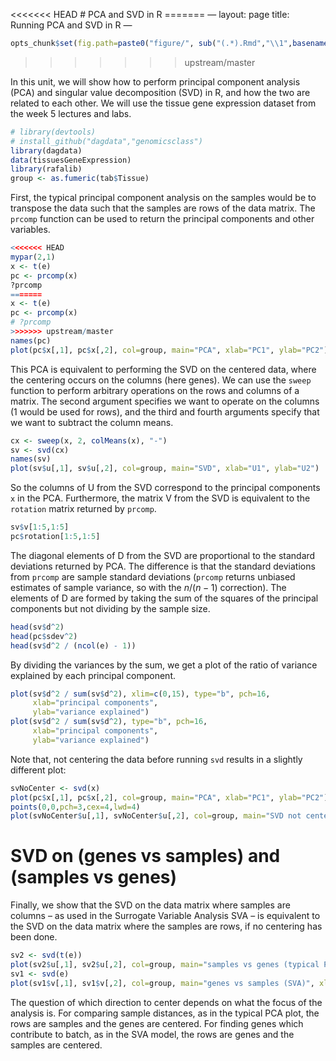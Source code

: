 <<<<<<< HEAD
# PCA and SVD in R
=======
---
layout: page
title: Running PCA and SVD in R
---

```r
opts_chunk$set(fig.path=paste0("figure/", sub("(.*).Rmd","\\1",basename(knitr:::knit_concord$get('infile'))), "-"))
```
>>>>>>> upstream/master

In this unit, we will show how to perform principal component analysis (PCA) and singular value decomposition (SVD) in R, and how the two are related to each other. We will use the tissue gene expression dataset from the week 5 lectures and labs.

```r
# library(devtools)
# install_github("dagdata","genomicsclass")
library(dagdata)
data(tissuesGeneExpression)
library(rafalib)
group <- as.fumeric(tab$Tissue)
```


First, the typical principal component analysis on the samples would be to transpose the data such that the samples are rows of the data matrix. The `prcomp` function can be used to return the principal components and other variables.

```r
<<<<<<< HEAD
mypar(2,1)
x <- t(e)
pc <- prcomp(x)
?prcomp
=======
x <- t(e)
pc <- prcomp(x)
# ?prcomp
>>>>>>> upstream/master
names(pc)
plot(pc$x[,1], pc$x[,2], col=group, main="PCA", xlab="PC1", ylab="PC2")
```

This PCA is equivalent to performing the SVD on the centered data, where the centering occurs on the columns (here genes). We can use the `sweep` function to perform arbitrary operations on the rows and columns of a matrix. The second argument specifies we want to operate on the columns (1 would be used for rows), and the third and fourth arguments specify that we want to subtract the column means.

```r
cx <- sweep(x, 2, colMeans(x), "-")
sv <- svd(cx)
names(sv)
plot(sv$u[,1], sv$u[,2], col=group, main="SVD", xlab="U1", ylab="U2")
```

So the columns of U from the SVD correspond to the principal components `x` in the PCA. Furthermore, the matrix V from the SVD is equivalent to the `rotation` matrix returned by `prcomp`.

```r
sv$v[1:5,1:5]
pc$rotation[1:5,1:5]
```

The diagonal elements of D from the SVD are proportional to the standard deviations returned by PCA. The difference is that the standard deviations from `prcomp` are sample standard deviations (`prcomp` returns unbiased estimates of sample variance, so with the $n / (n - 1)$ correction). The elements of D are formed by taking the sum of the squares of the principal components but not dividing by the sample size.

```r
head(sv$d^2)
head(pc$sdev^2)
head(sv$d^2 / (ncol(e) - 1))
```

By dividing the variances by the sum, we get a plot of the ratio of variance explained by each principal component.

```r
plot(sv$d^2 / sum(sv$d^2), xlim=c(0,15), type="b", pch=16,
     xlab="principal components", 
     ylab="variance explained")
plot(sv$d^2 / sum(sv$d^2), type="b", pch=16,
     xlab="principal components", 
     ylab="variance explained")
```

Note that, not centering the data before running `svd` results in a slightly different plot:

```r
svNoCenter <- svd(x)
plot(pc$x[,1], pc$x[,2], col=group, main="PCA", xlab="PC1", ylab="PC2")
points(0,0,pch=3,cex=4,lwd=4)
plot(svNoCenter$u[,1], svNoCenter$u[,2], col=group, main="SVD not centered", xlab="U1", ylab="U2")
```

# SVD on (genes vs samples) and (samples vs genes)

Finally, we show that the SVD on the data matrix where samples are columns -- as used in the Surrogate Variable Analysis SVA -- is equivalent to the SVD on the data matrix where the samples are rows, if no centering has been done. 


```r
sv2 <- svd(t(e))
plot(sv2$u[,1], sv2$u[,2], col=group, main="samples vs genes (typical PCA)", xlab="U1", ylab="U2")
sv1 <- svd(e)
plot(sv1$v[,1], sv1$v[,2], col=group, main="genes vs samples (SVA)", xlab="V1", ylab="V2")
```

The question of which direction to center depends on what the focus of the analysis is. For comparing sample distances, as in the typical PCA plot, the rows are samples and the genes are centered. For finding genes which contribute to batch, as in the SVA model, the rows are genes and the samples are centered.



